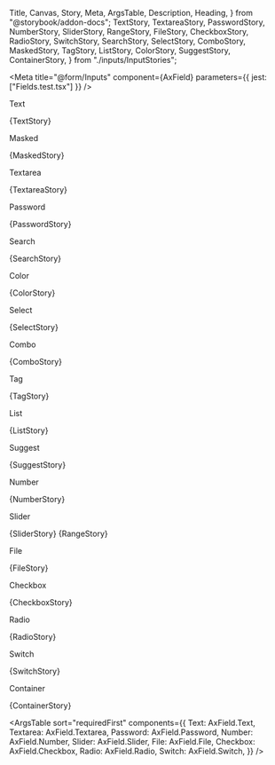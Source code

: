   Title,
  Canvas,
  Story,
  Meta,
  ArgsTable,
  Description,
  Heading,
} from "@storybook/addon-docs";
  TextStory,
  TextareaStory,
  PasswordStory,
  NumberStory,
  SliderStory,
  RangeStory,
  FileStory,
  CheckboxStory,
  RadioStory,
  SwitchStory,
  SearchStory,
  SelectStory,
  ComboStory,
  MaskedStory,
  TagStory,
  ListStory,
  ColorStory,
  SuggestStory,
  ContainerStory,
} from "./inputs/InputStories";

<Meta
  title="@form/Inputs"
  component={AxField}
  parameters={{ jest: ["Fields.test.tsx"] }}
/>

<Title>Form Inputs</Title>

<Heading storyId="form-inputs--text">Text</Heading>

<Description of={AxField.Text} />

<Canvas>
  <Story name="Text">{TextStory}</Story>
</Canvas>

<Heading storyId="form-inputs--masked">Masked</Heading>

<Description of={AxField.Masked} />

<Canvas>
  <Story name="Masked">{MaskedStory}</Story>
</Canvas>

<Heading storyId="form-inputs--textarea">Textarea</Heading>

<Description of={AxField.Textarea} />

<Canvas>
  <Story name="Textarea">{TextareaStory}</Story>
</Canvas>

<Heading storyId="form-inputs--password">Password</Heading>

<Description of={AxField.Password} />

<Canvas>
  <Story name="Password">{PasswordStory}</Story>
</Canvas>

<Heading storyId="form-inputs--search">Search</Heading>

<Description of={AxField.Search} />

<Canvas>
  <Story name="Search">{SearchStory}</Story>
</Canvas>

<Heading storyId="form-inputs--color">Color</Heading>

<Description of={AxField.Color} />

<Canvas>
  <Story name="Color">{ColorStory}</Story>
</Canvas>

<Heading storyId="form-inputs--select">Select</Heading>

<Description of={AxField.Select} />

<Canvas>
  <Story name="Select">{SelectStory}</Story>
</Canvas>

<Heading storyId="form-inputs--combo">Combo</Heading>

<Description of={AxField.Combo} />

<Canvas>
  <Story name="Combo">{ComboStory}</Story>
</Canvas>

<Heading storyId="form-inputs--tag">Tag</Heading>

<Description of={AxField.Tag} />

<Canvas>
  <Story name="Tag">{TagStory}</Story>
</Canvas>

<Heading storyId="form-inputs--list">List</Heading>

<Description of={AxField.List} />

<Canvas>
  <Story name="List">{ListStory}</Story>
</Canvas>

<Heading storyId="form-inputs--suggest">Suggest</Heading>

<Description of={AxField.Suggest} />

<Canvas>
  <Story name="Suggest">{SuggestStory}</Story>
</Canvas>

<Heading storyId="form-inputs--number">Number</Heading>

<Description of={AxField.Number} />

<Canvas>
  <Story name="Number">{NumberStory}</Story>
</Canvas>

<Heading storyId="form-inputs--slider">Slider</Heading>

<Description of={AxField.Slider} />

<Canvas>
  <Story name="Slider">{SliderStory}</Story>
  <Story name="Range">{RangeStory}</Story>
</Canvas>

<Heading storyId="form-inputs--file">File</Heading>

<Description of={AxField.File} />

<Canvas>
  <Story name="File">{FileStory}</Story>
</Canvas>

<Heading storyId="form-inputs--checkbox">Checkbox</Heading>

<Description of={AxField.Checkbox} />

<Canvas>
  <Story name="Checkbox">{CheckboxStory}</Story>
</Canvas>

<Heading storyId="form-inputs--radio">Radio</Heading>

<Description of={AxField.Radio} />

<Canvas>
  <Story name="Radio">{RadioStory}</Story>
</Canvas>

<Heading storyId="form-inputs--switch">Switch</Heading>

<Description of={AxField.Switch} />

<Canvas>
  <Story name="Switch">{SwitchStory}</Story>
</Canvas>

<Heading storyId="form-inputs--container">Container</Heading>

<Description of={AxField.Container} />

<Canvas>
  <Story name="Container">{ContainerStory}</Story>
</Canvas>

<ArgsTable
  sort="requiredFirst"
  components={{
    Text: AxField.Text,
    Textarea: AxField.Textarea,
    Password: AxField.Password,
    Number: AxField.Number,
    Slider: AxField.Slider,
    File: AxField.File,
    Checkbox: AxField.Checkbox,
    Radio: AxField.Radio,
    Switch: AxField.Switch,
  }}
/>
